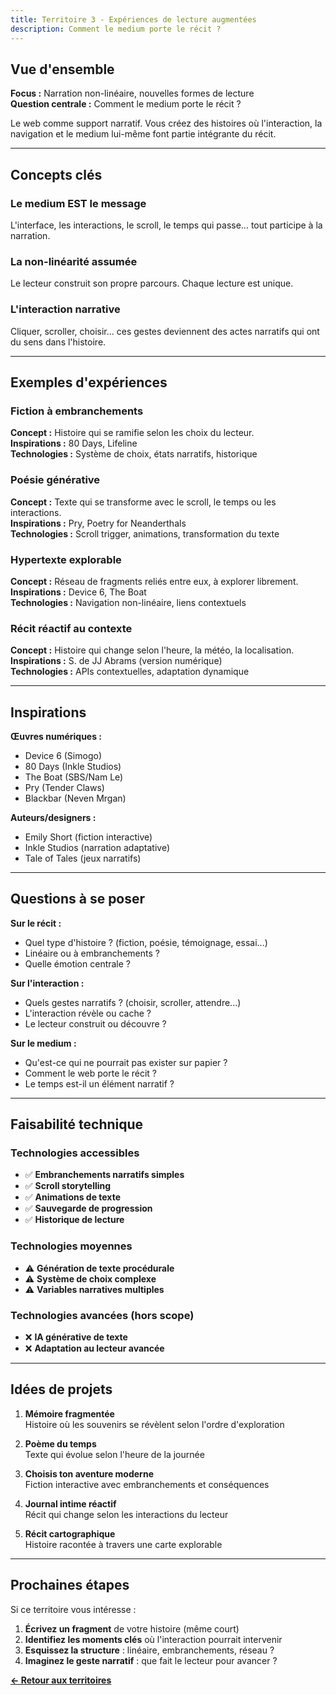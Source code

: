```yaml
---
title: Territoire 3 - Expériences de lecture augmentées
description: Comment le medium porte le récit ?
---
```


## Vue d'ensemble

**Focus :** Narration non-linéaire, nouvelles formes de lecture  
**Question centrale :** Comment le medium porte le récit ?

Le web comme support narratif. Vous créez des histoires où l'interaction, la navigation et le medium lui-même font partie intégrante du récit.

---

## Concepts clés

### Le medium EST le message
L'interface, les interactions, le scroll, le temps qui passe... tout participe à la narration.

### La non-linéarité assumée
Le lecteur construit son propre parcours. Chaque lecture est unique.

### L'interaction narrative
Cliquer, scroller, choisir... ces gestes deviennent des actes narratifs qui ont du sens dans l'histoire.

---

## Exemples d'expériences

### Fiction à embranchements
**Concept :** Histoire qui se ramifie selon les choix du lecteur.  
**Inspirations :** 80 Days, Lifeline  
**Technologies :** Système de choix, états narratifs, historique

### Poésie générative
**Concept :** Texte qui se transforme avec le scroll, le temps ou les interactions.  
**Inspirations :** Pry, Poetry for Neanderthals  
**Technologies :** Scroll trigger, animations, transformation du texte

### Hypertexte explorable
**Concept :** Réseau de fragments reliés entre eux, à explorer librement.  
**Inspirations :** Device 6, The Boat  
**Technologies :** Navigation non-linéaire, liens contextuels

### Récit réactif au contexte
**Concept :** Histoire qui change selon l'heure, la météo, la localisation.  
**Inspirations :** S. de JJ Abrams (version numérique)  
**Technologies :** APIs contextuelles, adaptation dynamique

---

## Inspirations

**Œuvres numériques :**
- Device 6 (Simogo)
- 80 Days (Inkle Studios)
- The Boat (SBS/Nam Le)
- Pry (Tender Claws)
- Blackbar (Neven Mrgan)

**Auteurs/designers :**
- Emily Short (fiction interactive)
- Inkle Studios (narration adaptative)
- Tale of Tales (jeux narratifs)

---

## Questions à se poser

**Sur le récit :**
- Quel type d'histoire ? (fiction, poésie, témoignage, essai...)
- Linéaire ou à embranchements ?
- Quelle émotion centrale ?

**Sur l'interaction :**
- Quels gestes narratifs ? (choisir, scroller, attendre...)
- L'interaction révèle ou cache ?
- Le lecteur construit ou découvre ?

**Sur le medium :**
- Qu'est-ce qui ne pourrait pas exister sur papier ?
- Comment le web porte le récit ?
- Le temps est-il un élément narratif ?

---

## Faisabilité technique

### Technologies accessibles
- ✅ **Embranchements narratifs simples**
- ✅ **Scroll storytelling**
- ✅ **Animations de texte**
- ✅ **Sauvegarde de progression**
- ✅ **Historique de lecture**

### Technologies moyennes
- ⚠️ **Génération de texte procédurale**
- ⚠️ **Système de choix complexe**
- ⚠️ **Variables narratives multiples**

### Technologies avancées (hors scope)
- ❌ **IA générative de texte**
- ❌ **Adaptation au lecteur avancée**

---

## Idées de projets

1. **Mémoire fragmentée**  
   Histoire où les souvenirs se révèlent selon l'ordre d'exploration

2. **Poème du temps**  
   Texte qui évolue selon l'heure de la journée

3. **Choisis ton aventure moderne**  
   Fiction interactive avec embranchements et conséquences

4. **Journal intime réactif**  
   Récit qui change selon les interactions du lecteur

5. **Récit cartographique**  
   Histoire racontée à travers une carte explorable

---

## Prochaines étapes

Si ce territoire vous intéresse :

1. **Écrivez un fragment** de votre histoire (même court)
2. **Identifiez les moments clés** où l'interaction pourrait intervenir
3. **Esquissez la structure** : linéaire, embranchements, réseau ?
4. **Imaginez le geste narratif** : que fait le lecteur pour avancer ?

**[← Retour aux territoires](/rtmf1m/territoires/)**
